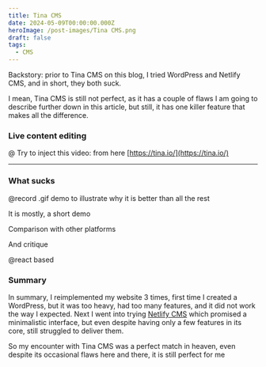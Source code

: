 ```yaml
---
title: Tina CMS
date: 2024-05-09T00:00:00.000Z
heroImage: /post-images/Tina CMS.png
draft: false
tags:
  - CMS
---
```


Backstory: prior to Tina CMS on this blog, I tried WordPress and Netlify CMS, and in short, they both suck.

I mean, Tina CMS is still not perfect, as it has a couple of flaws I am going to describe further down in this article, but still, it has one killer feature that makes all the difference.

### Live content editing

@ Try to inject this video: from here [https://tina.io/](https://tina.io/)

***

### What sucks

@record .gif demo to illustrate why it is better than all the rest

It is mostly, a short demo

Comparison with other platforms

And critique

@react based

### Summary

In summary, I reimplemented my website 3 times, first time I created a WordPress, but it was too heavy, had too many features, and it did not work the way I expected. Next I went into trying [Netlify CMS](https://alex-code.com/post/2023-06-06-why-you-should-not-use-netlify-cms) which promised a minimalistic interface, but even despite having only a few features in its core, still struggled to deliver them.

So my encounter with Tina CMS was a perfect match in heaven, even despite its occasional flaws here and there, it is still perfect for me

